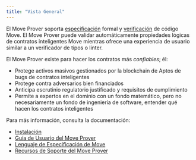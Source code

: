 ```yaml
---
title: "Vista General"
---
```


El Move Prover soporta [especificación](/es/build/smart-contracts/prover/spec-lang) formal y
[verificación](/es/build/smart-contracts/prover/prover-guide) de código Move. El Move Prover puede
validar automáticamente propiedades lógicas de contratos inteligentes Move mientras ofrece
una experiencia de usuario similar a un verificador de tipos o linter.

El Move Prover existe para hacer los contratos más _confiables_; él:

- Protege activos masivos gestionados por la blockchain de Aptos de bugs de contratos inteligentes
- Protege contra adversarios bien financiados
- Anticipa escrutinio regulatorio justificado y requisitos de cumplimiento
- Permite a expertos en el dominio con un fondo matemático, pero no necesariamente un
  fondo de ingeniería de software, entender qué hacen los contratos inteligentes

Para más información, consulta la documentación:

- [Instalación](/es/build/cli/setup-cli/install-move-prover)
- [Guía de Usuario del Move Prover](/es/build/smart-contracts/prover/prover-guide)
- [Lenguaje de Especificación de Move](/es/build/smart-contracts/prover/spec-lang)
- [Recursos de Soporte del Move Prover](/es/build/smart-contracts/prover/supporting-resources)
